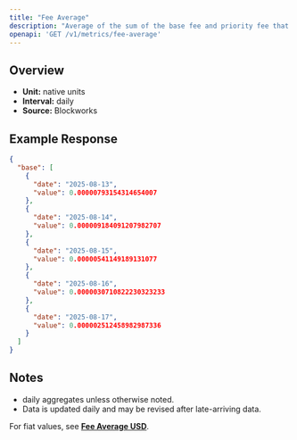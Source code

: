 ```yaml
---
title: "Fee Average"
description: "Average of the sum of the base fee and priority fee that day in native chain token"
openapi: 'GET /v1/metrics/fee-average'
---
```


## Overview

- **Unit:** native units
- **Interval:** daily
- **Source:** Blockworks

## Example Response

```json
{
  "base": [
    {
      "date": "2025-08-13",
      "value": 0.00000793154314654007
    },
    {
      "date": "2025-08-14",
      "value": 0.000009184091207982707
    },
    {
      "date": "2025-08-15",
      "value": 0.00000541149189131077
    },
    {
      "date": "2025-08-16",
      "value": 0.0000030710822230323233
    },
    {
      "date": "2025-08-17",
      "value": 0.000002512458982987336
    }
  ]
}
```

## Notes
- daily aggregates unless otherwise noted.
- Data is updated daily and may be revised after late-arriving data.


<Note>For fiat values, see **[Fee Average USD](./fee-average-usd)**.</Note>
